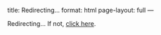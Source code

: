 title: Redirecting...
format: html
page-layout: full
---

<script>
  window.location.href = "/en/index-en.html";
</script>

<p>Redirecting... If not, <a href="/en/index-en.html">click here</a>.</p>